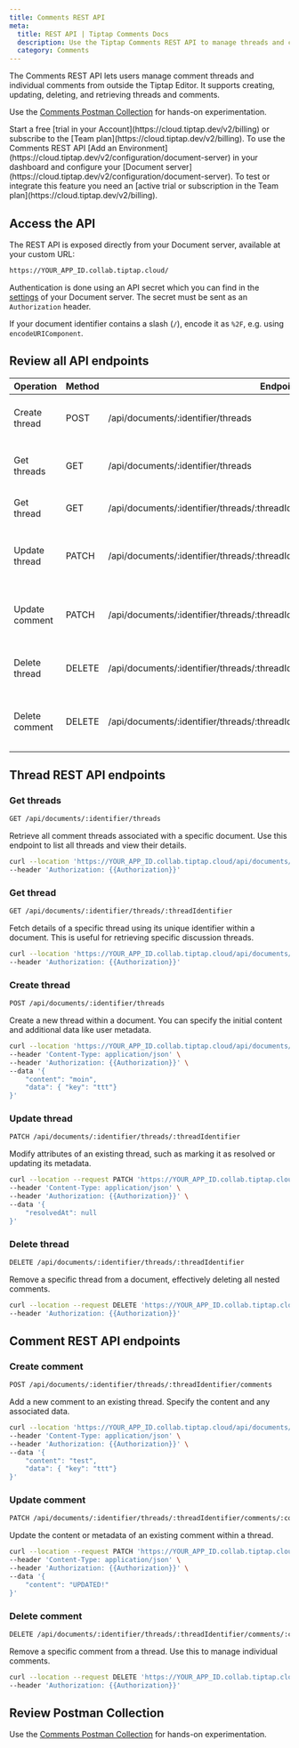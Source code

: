 ```yaml
---
title: Comments REST API
meta:
  title: REST API | Tiptap Comments Docs
  description: Use the Tiptap Comments REST API to manage threads and comments from outside the editor. More in the docs!
  category: Comments
---
```


The Comments REST API lets users manage comment threads and individual comments from outside the Tiptap Editor. It supports creating, updating, deleting, and retrieving threads and comments.

Use the [Comments Postman Collection](https://www.postman.com/docking-module-explorer-14290287/workspace/tiptap-collaboration-public/folder/33042171-01d1c110-e913-4d99-b47a-fc95aad877c9?ctx=documentation) for hands-on experimentation.

<Requirements>
    <RequirementItem label="1. Activate trial or subscribe">
        Start a free [trial in your Account](https://cloud.tiptap.dev/v2/billing) or subscribe to the [Team plan](https://cloud.tiptap.dev/v2/billing).
    </RequirementItem>
    <RequirementItem label="2. Start Document server">
        To use the Comments REST API [Add an Environment](https://cloud.tiptap.dev/v2/configuration/document-server) in your dashboard and configure your [Document server](https://cloud.tiptap.dev/v2/configuration/document-server).
    </RequirementItem>
</Requirements>

<Callout title="Integrate or test REST API" variant="warning">
    To test or integrate this feature you need an [active trial or subscription in the Team plan](https://cloud.tiptap.dev/v2/billing).
</Callout>


## Access the API

The REST API is exposed directly from your Document server, available at your custom URL:

```bash
https://YOUR_APP_ID.collab.tiptap.cloud/
```

Authentication is done using an API secret which you can find in
the [settings](https://cloud.tiptap.dev/v2/configuration/document-server) of your Document server. The secret must be sent as
an `Authorization` header.

If your document identifier contains a slash (`/`), encode it as `%2F`, e.g.
using `encodeURIComponent`.

## Review all API endpoints

| Operation      | Method | Endpoint                                                                         | Description                                 |
|----------------|--------|----------------------------------------------------------------------------------|---------------------------------------------|
| Create thread  | POST   | /api/documents/:identifier/threads                                               | Create a new thread within a document       |
| Get threads    | GET    | /api/documents/:identifier/threads                                               | List all threads and view their details     |
| Get thread     | GET    | /api/documents/:identifier/threads/:threadIdentifier                             | Retrieve a specific thread                  |
| Update thread  | PATCH  | /api/documents/:identifier/threads/:threadIdentifier                             | Modify attributes of an existing thread     |
| Update comment | PATCH  | /api/documents/:identifier/threads/:threadIdentifier/comments/:commentIdentifier | Update the content or metadata of a comment |
| Delete thread  | DELETE | /api/documents/:identifier/threads/:threadIdentifier                             | Remove a specific thread from a document    |
| Delete comment | DELETE | /api/documents/:identifier/threads/:threadIdentifier/comments/:commentIdentifier | Remove a specific comment from a thread     |

## Thread REST API endpoints

### Get threads

```bash
GET /api/documents/:identifier/threads
```

Retrieve all comment threads associated with a specific document. Use this endpoint to list all threads and view their details.

```bash
curl --location 'https://YOUR_APP_ID.collab.tiptap.cloud/api/documents/{document_id}/threads' \
--header 'Authorization: {{Authorization}}'
```

### Get thread

```bash
GET /api/documents/:identifier/threads/:threadIdentifier
```

Fetch details of a specific thread using its unique identifier within a document. This is useful for retrieving specific discussion threads.

```bash
curl --location 'https://YOUR_APP_ID.collab.tiptap.cloud/api/documents/{document_id}/threads/{thread_id}' \
--header 'Authorization: {{Authorization}}'
```

### Create thread

```bash
POST /api/documents/:identifier/threads
```

Create a new thread within a document. You can specify the initial content and additional data like user metadata.

```bash
curl --location 'https://YOUR_APP_ID.collab.tiptap.cloud/api/documents/{document_id}/threads' \
--header 'Content-Type: application/json' \
--header 'Authorization: {{Authorization}}' \
--data '{
    "content": "moin",
    "data": { "key": "ttt"}
}'
```

### Update thread

```bash
PATCH /api/documents/:identifier/threads/:threadIdentifier
```

Modify attributes of an existing thread, such as marking it as resolved or updating its metadata.

```bash
curl --location --request PATCH 'https://YOUR_APP_ID.collab.tiptap.cloud/api/documents/{document_id}/threads/{thread_id}' \
--header 'Content-Type: application/json' \
--header 'Authorization: {{Authorization}}' \
--data '{
    "resolvedAt": null
}'
```

### Delete thread

```bash
DELETE /api/documents/:identifier/threads/:threadIdentifier
```

Remove a specific thread from a document, effectively deleting all nested comments.

```bash
curl --location --request DELETE 'https://YOUR_APP_ID.collab.tiptap.cloud/api/documents/{document_id}/threads/{thread_id}' \
--header 'Authorization: {{Authorization}}'
```

## Comment REST API endpoints

### Create comment

```bash
POST /api/documents/:identifier/threads/:threadIdentifier/comments
```

Add a new comment to an existing thread. Specify the content and any associated data.

```bash
curl --location 'https://YOUR_APP_ID.collab.tiptap.cloud/api/documents/{document_id}/threads/{thread_id}/comments' \
--header 'Content-Type: application/json' \
--header 'Authorization: {{Authorization}}' \
--data '{
    "content": "test",
    "data": { "key": "ttt"}
}'
```

### Update comment

```bash
PATCH /api/documents/:identifier/threads/:threadIdentifier/comments/:commentIdentifier
```

Update the content or metadata of an existing comment within a thread.

```bash
curl --location --request PATCH 'https://YOUR_APP_ID.collab.tiptap.cloud/api/documents/{document_id}/threads/{thread_id}/comments/{comment_id}' \
--header 'Content-Type: application/json' \
--header 'Authorization: {{Authorization}}' \
--data '{
    "content": "UPDATED!"
}'
```

### Delete comment

```bash 
DELETE /api/documents/:identifier/threads/:threadIdentifier/comments/:commentIdentifier
```

Remove a specific comment from a thread. Use this to manage individual comments.

```bash
curl --location --request DELETE 'https://YOUR_APP_ID.collab.tiptap.cloud/api/documents/{document_id}/threads/{thread_id}/comments/{comment_id}' \
--header 'Authorization: {{Authorization}}'
```

## Review Postman Collection

Use the [Comments Postman Collection](https://www.postman.com/docking-module-explorer-14290287/workspace/tiptap-collaboration-public/folder/33042171-01d1c110-e913-4d99-b47a-fc95aad877c9?ctx=documentation) for hands-on experimentation.
